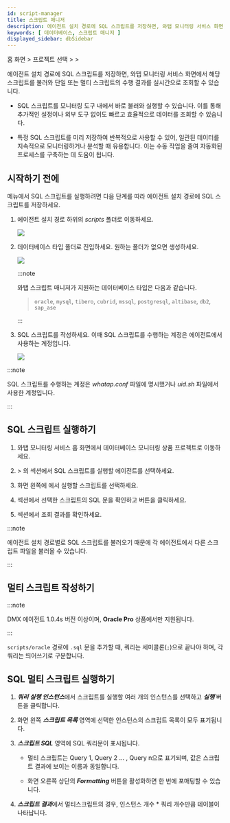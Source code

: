 ```yaml
---
id: script-manager
title: 스크립트 매니저
description: 에이전트 설치 경로에 SQL 스크립트를 저장하면, 와탭 모니터링 서비스 화면에서 해당 스크립트를 불러와 실시간으로 수행 결과를 조회할 수 있습니다.
keywords: [ 데이터베이스, 스크립트 매니저 ]
displayed_sidebar: dbSidebar
---
```


홈 화면 &gt; 프로젝트 선택 &gt; <Cmdname sid="side_lab" className="uitext" /> &gt; <Cmdname sid="side_dbScriptManager" className="uitext" />

에이전트 설치 경로에 SQL 스크립트를 저장하면, 와탭 모니터링 서비스 화면에서 해당 스크립트를 불러와 단일 또는 멀티 스크립트의 수행 결과를 실시간으로 조회할 수 있습니다.

* SQL 스크립트를 모니터링 도구 내에서 바로 불러와 실행할 수 있습니다. 이를 통해 추가적인 설정이나 외부 도구 없이도 빠르고 효율적으로 데이터를 조회할 수 있습니다.

* 특정 SQL 스크립트를 미리 저장하여 반복적으로 사용할 수 있어, 일관된 데이터를 지속적으로 모니터링하거나 분석할 때 유용합니다. 이는 수동 작업을 줄여 자동화된 프로세스를 구축하는 데 도움이 됩니다.

## 시작하기 전에

<Cmdname sid="side_dbScriptManager" className="uitext" /> 메뉴에서 SQL 스크립트를 실행하려면 다음 단계를 따라 에이전트 설치 경로에 SQL 스크립트를 저장하세요.

1. 에이전트 설치 경로 하위의 *scripts* 폴더로 이동하세요.

    ![](/img/script-manager-starting-step01.png)

1. 데이터베이스 타입 폴더로 진입하세요. 원하는 폴더가 없으면 생성하세요.

    ![](/img/script-manager-starting-step02.png)

    :::note 
    
    와탭 스크립트 매니저가 지원하는 데이터베이스 타입은 다음과 같습니다. 

    > `oracle`, `mysql`, `tibero`, `cubrid`, `mssql`, `postgresql`, `altibase`, `db2`, `sap_ase`

    :::

1. SQL 스크립트를 작성하세요. 이때 SQL 스크립트를 수행하는 계정은 에이전트에서 사용하는 계정입니다.

    ![](/img/script-manager-starting-step03.png)

:::note

SQL 스크립트를 수행하는 계정은 *whatap.conf* 파일에 명시했거나 *uid.sh* 파일에서 사용한 계정입니다.

:::

## SQL 스크립트 실행하기

1. 와탭 모니터링 서비스 홈 화면에서 데이터베이스 모니터링 상품 프로젝트로 이동하세요. 

1. <Cmdname sid="side_lab" className="uitext" /> &gt; <Cmdname sid="side_dbScriptManager" className="uitext" />의 <Cmdname sid="TTL08478" className="uitext" /> 섹션에서 SQL 스크립트를 실행할 에이전트를 선택하세요.

1. 화면 왼쪽에 <Cmdname sid="TTL08480" className="uitext" />에서 실행할 스크립트를 선택하세요.

1. <Cmdname sid="TTL08478" className="uitext" /> 섹션에서 선택한 스크립트의 SQL 문을 확인하고 <Cmdname sid="run" className="uitext" /> 버튼을 클릭하세요.

1. <Cmdname sid="TTL08479" className="uitext" /> 섹션에서 조회 결과를 확인하세요.

:::note

에이전트 설치 경로별로 SQL 스크립트를 불러오기 때문에 각 에이전트에서 다른 스크립트 파일을 불러올 수 있습니다.

:::

## 멀티 스크립트 작성하기

:::note

DMX 에이전트 1.0.4s 버전 이상이며, **Oracle Pro** 상품에서만 지원됩니다.

:::

`scripts/oracle` 경로에 `.sql` 문을 추가할 때, 쿼리는 세미콜론(`;`)으로 끝나야 하며, 각 쿼리는 띄어쓰기로 구분합니다.

<ImgLang img='multi-script-oracle-pro.png' desc='multi-script-oracle-pro' />

## SQL 멀티 스크립트 실행하기

1. ***쿼리 실행 인스턴스***에서 스크립트를 실행할 여러 개의 인스턴스를 선택하고 ***실행*** 버튼을 클릭합니다. 

1. 화면 왼쪽 ***스크립트 목록*** 영역에 선택한 인스턴스의 스크립트 목록이 모두 표기됩니다.

1. ***스크립트 SQL*** 영역에 SQL 쿼리문이 표시됩니다. 

    * 멀티 스크립트는 Query 1, Query 2 … , Query n으로 표기되며, 값은 스크립트 결과에 보이는 이름과 동일합니다.

    * 화면 오른쪽 상단의 ***Formatting*** 버튼을 활성화하면 한 번에 포매팅할 수 있습니다.

1. ***스크립트 결과***에서 멀티스크립트의 경우, 인스턴스 개수 * 쿼리 개수만큼 테이블이 나타납니다.